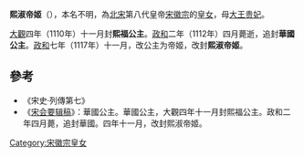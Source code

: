 {{東亞女性歷史人物
| 名稱=熙淑帝姬
| 身份=[[宋朝|宋朝]]公主
| 畫像=
| 說明=
| 姓=赵
| 封爵=[[公主|公主]]，帝姬
| 位號=
| 封號=熙福公主、華國公主、熙淑帝姬
| 出生年=
| 逝世年=1112年
| 諡號=
| 同胞姊妹=[[崇德帝姬|崇德帝姬]]、[[保淑帝姬|保淑帝姬]]
| 父親=[[宋徽宗|宋徽宗]]
| 同胞兄弟=[[赵楷|赵楷]]
| 母親=王贵妃
|}}
'''熙淑帝姬'''（{{bd|？||1112年||catIdx=Z}}），本名不明，為[[北宋|北宋]]第八代皇帝[[宋徽宗|宋徽宗]]的[[皇女|皇女]]，母[[大王貴妃_(宋徽宗)|大王贵妃]]。

[[大觀|大觀]]四年（1110年）十一月封'''熙福公主'''。[[政和|政和]]二年（1112年）四月薨逝，追封'''華國公主'''。[[政和|政和]]七年（1117年）十一月，改公主为帝姬，改封'''熙淑帝姬'''。

==參考==
*《宋史·列傳第七》
*《[[宋会要辑稿|宋会要辑稿]]》：華國公主。華國公主，大觀四年十一月封熙福公主。政和二年四月薨，追封華國。四年十一月，改封熙淑帝姬。 

[[Category:宋徽宗皇女|Category:宋徽宗皇女]]